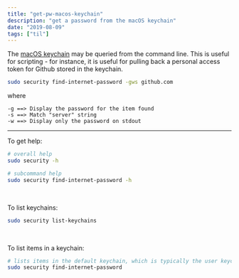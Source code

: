 ```yaml
---
title: "get-pw-macos-keychain"
description: "get a password from the macOS keychain"
date: "2019-08-09"
tags: ["til"]
---
```


The [macOS keychain](https://support.apple.com/en-gb/guide/keychain-access/kyca1083/mac) may be queried from the command line.  This is useful for scripting - for instance, it is useful for pulling back a personal access token for Github stored in the keychain.

```sh
sudo security find-internet-password -gws github.com
```

where

```
-g ==> Display the password for the item found
-s ==> Match "server" string
-w ==> Display only the password on stdout
```

---

To get help:

```sh
# overall help
sudo security -h 

# subcommand help
sudo security find-internet-password -h
```

<br/>

To list keychains:

```sh
sudo security list-keychains
```

<br/>

To list items in a keychain:

```sh
# lists items in the default keychain, which is typically the user keychain
sudo security find-internet-password
```
